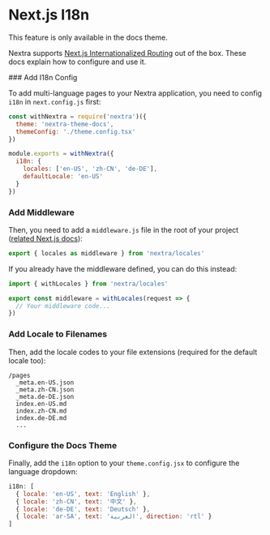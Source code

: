 
# Next.js I18n

<Callout emoji="⚠️">This feature is only available in the docs theme.</Callout>

Nextra supports
[Next.js Internationalized Routing](https://nextjs.org/docs/advanced-features/i18n-routing)
out of the box. These docs explain how to configure and use it.

<Steps>
### Add I18n Config

To add multi-language pages to your Nextra application, you need to config
`i18n` in `next.config.js` first:

```js filename="next.config.js" {7-10}
const withNextra = require('nextra')({
  theme: 'nextra-theme-docs',
  themeConfig: './theme.config.tsx'
})

module.exports = withNextra({
  i18n: {
    locales: ['en-US', 'zh-CN', 'de-DE'],
    defaultLocale: 'en-US'
  }
})
```

### Add Middleware

Then, you need to add a `middleware.js` file in the root of your project
([related Next.js docs](https://nextjs.org/docs/advanced-features/middleware)):

```js
export { locales as middleware } from 'nextra/locales'
```

If you already have the middleware defined, you can do this instead:

```js
import { withLocales } from 'nextra/locales'

export const middleware = withLocales(request => {
  // Your middleware code...
})
```

### Add Locale to Filenames

Then, add the locale codes to your file extensions (required for the default
locale too):

```plaintext
/pages
  _meta.en-US.json
  _meta.zh-CN.json
  _meta.de-DE.json
  index.en-US.md
  index.zh-CN.md
  index.de-DE.md
  ...
```

### Configure the Docs Theme

Finally, add the `i18n` option to your `theme.config.jsx` to configure the
language dropdown:

```js filename="theme.config.jsx"
i18n: [
  { locale: 'en-US', text: 'English' },
  { locale: 'zh-CN', text: '中文' },
  { locale: 'de-DE', text: 'Deutsch' },
  { locale: 'ar-SA', text: 'العربية', direction: 'rtl' }
]
```

</Steps>
